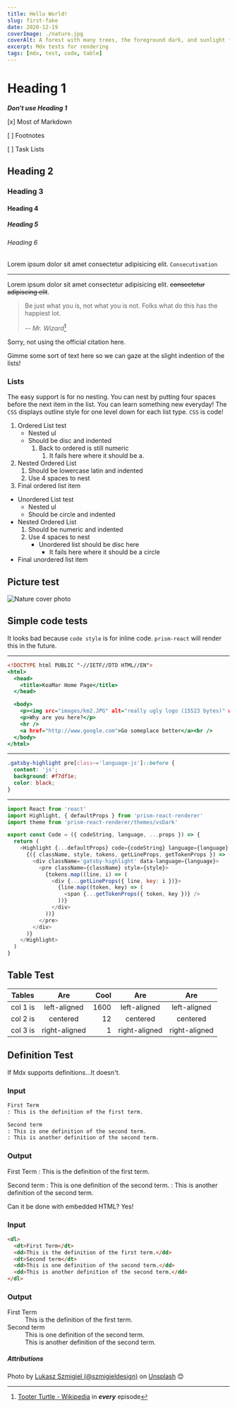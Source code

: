 ```yaml
---
title: Hello World!
slug: first-fake
date: 2020-12-19
coverImage: ./nature.jpg
coverAlt: A forest with many trees, the foreground dark, and sunlight filtering through the trees in the distance
excerpt: Mdx tests for rendering
tags: [mdx, test, code, table]
---
```


# Heading 1

**_Don't use Heading 1_**

[x] Most of Markdown

[ ] Footnotes

[ ] Task Lists

## Heading 2

### Heading 3

#### Heading 4

##### Heading 5

###### Heading 6

Lorem ipsum dolor sit amet consectetur adipisicing elit. `Consecutivation`

---

Lorem ipsum dolor sit amet consectetur adipisicing elit. ~~consectetur adipiscing elit~~.

> Be just what you is, not what you is not. Folks what do this has the happiest lot.
>
> -- <cite>Mr. Wizard</cite>[^1]

Sorry, not using the official citation here.

[^1]: [Tooter Turtle - Wikipedia](https://en.wikipedia.org/wiki/Tooter_Turtle) in **_every_** episode

Gimme some sort of text here so we can gaze at the slight indention of the lists!

### Lists

The easy support is for no nesting. You can nest by putting four spaces before the next item in the list. You can learn something new everyday! The `CSS` displays outline style for one level down for each list type. `CSS` is code!

1. Ordered List test
   - Nested ul
   - Should be disc and indented
     1. Back to ordered is still numeric
        1. It fails here where it should be a.
2. Nested Ordered List
   1. Should be lowercase latin and indented
   2. Use 4 spaces to nest
3. Final ordered list item

- Unordered List test
  - Nested ul
  - Should be circle and indented
- Nested Ordered List
  1. Should be numeric and indented
  2. Use 4 spaces to nest
     - Unordered list should be disc here
       - It fails here where it should be a circle
- Final unordered list item

## Picture test

![Nature cover photo](./nature.jpg)

## Simple code tests

It looks bad because `code style` is for inline code. `prism-react` will render this in the future.

---

```html:title=/default.html
<!DOCTYPE html PUBLIC "-//IETF//DTD HTML//EN">
<html>
  <head>
    <title>KoaMar Home Page</title>
  </head>

  <body>
    <p><img src="images/km2.JPG" alt="really ugly logo (15523 bytes)" width="269" height="59" /></p>
    <p>Why are you here?</p>
    <hr />
    <a href="http://www.google.com">Go someplace better</a><br />
  </body>
</html>
```

---

```css
.gatsby-highlight pre[class~='language-js']::before {
  content: 'js';
  background: #f7df1e;
  color: black;
}
```

---

```js:title=src/components/Highlight.js
import React from 'react'
import Highlight, { defaultProps } from 'prism-react-renderer'
import theme from 'prism-react-renderer/themes/vsDark'

export const Code = ({ codeString, language, ...props }) => {
  return (
    <Highlight {...defaultProps} code={codeString} language={language} theme={theme}>
      {({ className, style, tokens, getLineProps, getTokenProps }) => (
        <div className='gatsby-highlight' data-language={language}>
          <pre className={className} style={style}>
            {tokens.map((line, i) => (
              <div {...getLineProps({ line, key: i })}>
                {line.map((token, key) => (
                  <span {...getTokenProps({ token, key })} />
                ))}
              </div>
            ))}
          </pre>
        </div>
      )}
    </Highlight>
  )
}
```

## Table Test

| Tables   |      Are      | Cool |      Are      |      Are      |
| -------- | :-----------: | ---: | :-----------: | :-----------: |
| col 1 is | left-aligned  | 1600 | left-aligned  | left-aligned  |
| col 2 is |   centered    |   12 |   centered    |   centered    |
| col 3 is | right-aligned |    1 | right-aligned | right-aligned |

## Definition Test

If Mdx supports definitions...It doesn't.

### Input

```md
First Term
: This is the definition of the first term.

Second term
: This is one definition of the second term.
: This is another definition of the second term.
```

### Output

First Term
: This is the definition of the first term.

Second term
: This is one definition of the second term.
: This is another definition of the second term.

Can it be done with embedded HTML? Yes!

### Input

```html
<dl>
  <dt>First Term</dt>
  <dd>This is the definition of the first term.</dd>
  <dt>Second term</dt>
  <dd>This is one definition of the second term.</dd>
  <dd>This is another definition of the second term.</dd>
</dl>
```

### Output

<dl>
  <dt>First Term</dt>
  <dd>This is the definition of the first term.</dd>
  <dt>Second term</dt>
  <dd>This is one definition of the second term.</dd>
  <dd>This is another definition of the second term.</dd>
</dl>

##### Attributions

Photo by [Lukasz Szmigiel (@szmigieldesign)](https://unsplash.com/@szmigieldesign?utm_source=unsplash&utm_medium=referral&utm_content=creditCopyText)
on [Unsplash](https://unsplash.com/s/photos/nature?utm_source=unsplash&utm_medium=referral&utm_content=creditCopyText") 😊
